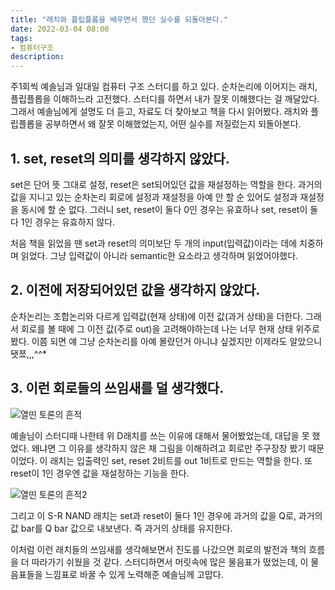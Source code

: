 ```yaml
---
title: "래치와 플립플롭을 배우면서 했던 실수를 되돌아본다."
date: 2022-03-04 08:00
tags:
- 컴퓨터구조
description:
---
```


주1회씩 예솔님과 일대일 컴퓨터 구조 스터디를 하고 있다. 순차논리에 이어지는 래치, 플립플롭을 이해하느라 고전했다. 스터디를 하면서 내가 잘못 이해했다는 걸 깨달았다. 그래서 예솔님에게 설명도 더 듣고, 자료도 더 찾아보고 책을 다시 읽어봤다. 래치와 플립플롭을 공부하면서 왜 잘못 이해했었는지, 어떤 실수를 저질렀는지 되돌아본다.

## 1. **set, reset의 의미를 생각하지 않았다.**

set은 단어 뜻 그대로 설정, reset은 set되어있던 값을 재설정하는 역할을 한다. 과거의 값을 지니고 있는 순차논리 회로에 설정과 재설정을 아예 안 할 순 있어도 설정과 재설정을 동시에 할 순 없다. 그러니 set, reset이 둘다 0인 경우는 유효하나 set, reset이 둘다 1인 경우는 유효하지 않다.

처음 책을 읽었을 땐 set과 reset의 의미보단 두 개의 input(입력값)이라는 데에 치중하며 읽었다. 그냥 입력값이 아니라 semantic한 요소라고 생각하며 읽었어야했다.

## 2. **이전에 저장되어있던 값을 생각하지 않았다.**

순차논리는 조합논리와 다르게 입력값(현재 상태)에 이전 값(과거 상태)을 더한다. 그래서 회로를 볼 때에 그 이전 값(주로 out)을 고려해야하는데 나는 너무 현재 상태 위주로 봤다. 이쯤 되면 얘 그냥 순차논리를 아예 몰랐던거 아니냐 싶겠지만 이제라도 알았으니 됏쬬,,,^^*

## 3. **이런 회로들의 쓰임새를 덜 생각했다.**

![열띤 토론의 흔적](/images/blog/2203/ca31.jpg)

예솔님이 스터디때 나한테 위 D래치를 쓰는 이유에 대해서 물어봤었는데, 대답을 못 했었다. 왜냐면 그 이유를 생각하지 않은 채 그림을 이해하려고 회로만 주구장창 봤기 때문이었다. 이 래치는 입출력인 set, reset 2비트를 out 1비트로 만드는 역할을 한다. 또 reset이 1인 경우엔 값을 재설정하는 기능을 한다.

![열띤 토론의 흔적2](/images/blog/2203/ca32.jpg)

그리고 이 S-R NAND 래치는 set과 reset이 둘다 1인 경우에 과거의 값을 Q로, 과거의 값 bar를 Q bar 값으로 내보낸다. 즉 과거의 상태를 유지한다.

이처럼 이런 래치들의 쓰임새를 생각해보면서 진도를 나갔으면 회로의 발전과 책의 흐름을 더 따라가기 쉬웠을 것 같다. 스터디하면서 머릿속에 많은 물음표가 떴었는데, 이 물음표들을 느낌표로 바꿀 수 있게 노력해준 예솔님께 고맙다.